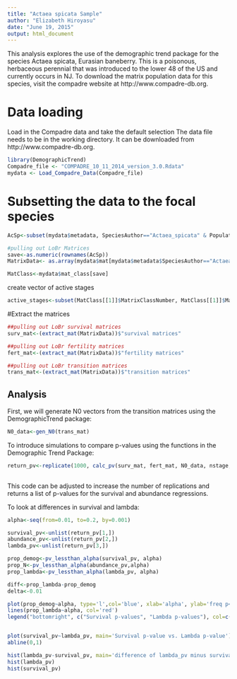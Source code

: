 ```yaml
---
title: "Actaea spicata Sample"
author: "Elizabeth Hiroyasu"
date: "June 19, 2015"
output: html_document
---
```


This analysis explores the use of the demographic trend package for the species Actaea spicata, Eurasian baneberry. This is a poisonous, herbaceous perennial that was introduced to the lower 48 of the US and currently occurs in NJ. To download the matrix population data for this species, visit the compadre website at http://www.compadre-db.org.

# Data loading
Load in the Compadre data and take the default selection
The data file needs to be in the working directory. It can be downloaded from http://www.compadre-db.org.

```r
library(DemographicTrend)
Compadre_file <- "COMPADRE_10_11_2014_version_3.0.Rdata"
mydata <- Load_Compadre_Data(Compadre_file)
```

# Subsetting the data to the focal species
```r
AcSp<-subset(mydata$metadata, SpeciesAuthor=="Actaea_spicata" & Population =='Site A')

#pulling out LoBr Matrices
save<-as.numeric(rownames(AcSp))
MatrixData<- as.array(mydata$mat[mydata$metadata$SpeciesAuthor=="Actaea_spicata" & mydata$metadata$Population=='Site A'])

MatClass<-mydata$mat_class[save]
```

create vector of active stages
```r
active_stages<-subset(MatClass[[1]]$MatrixClassNumber, MatClass[[1]]$MatrixClassOrganized=='active')
```

#Extract the matrices
```r
##pulling out LoBr survival matrices
surv_mat<-(extract_mat(MatrixData))$"survival matrices"

##pulling out LoBr fertility matrices
fert_mat<-(extract_mat(MatrixData))$"fertility matrices"

##pulling out LoBr transition matrices
trans_mat<-(extract_mat(MatrixData))$"transition matrices"
```

## Analysis
First, we will generate N0 vectors from the transition matrices using the DemographicTrend package:
```r
N0_data<-gen_N0(trans_mat)
```


To introduce simulations to compare p-values using the functions in the Demographic Trend Package:
```r
return_pv<-replicate(1000, calc_pv(surv_mat, fert_mat, N0_data, nstage, years=1:10, stage2mod=active_stages, beta=0.01, active_stages = active_stages))
 
```
This code can be adjusted to increase the number of replications and returns a list of p-values for the survival and abundance regressions.

To look at differences in survival and lambda:
```r
alpha<-seq(from=0.01, to=0.2, by=0.001)

survival_pv<-unlist(return_pv[1,])
abundance_pv<-unlist(return_pv[2,])
lambda_pv<-unlist(return_pv[3,])

prop_demog<-pv_lessthan_alpha(survival_pv, alpha)
prop_N<-pv_lessthan_alpha(abundance_pv,alpha)
prop_lambda<-pv_lessthan_alpha(lambda_pv, alpha)

diff<-prop_lambda-prop_demog
delta<-0.01

```

```r
plot(prop_demog~alpha, type='l',col='blue', xlab='alpha', ylab='freq p<alpha', main='Frequency p is less than alpha', xlim=c(0,0.2), ylim=c(0,1))
lines(prop_lambda~alpha, col='red')
legend("bottomright", c("Survival p-values", "Lambda p-values"), col=c("blue","red"), lty=c(1,1))


plot(survival_pv~lambda_pv, main='Survival p-value vs. Lambda p-value')
abline(0,1)

hist(lambda_pv-survival_pv, main='difference of lambda_pv minus survival_pv at beta=0.01')
hist(lambda_pv)
hist(survival_pv)

```
